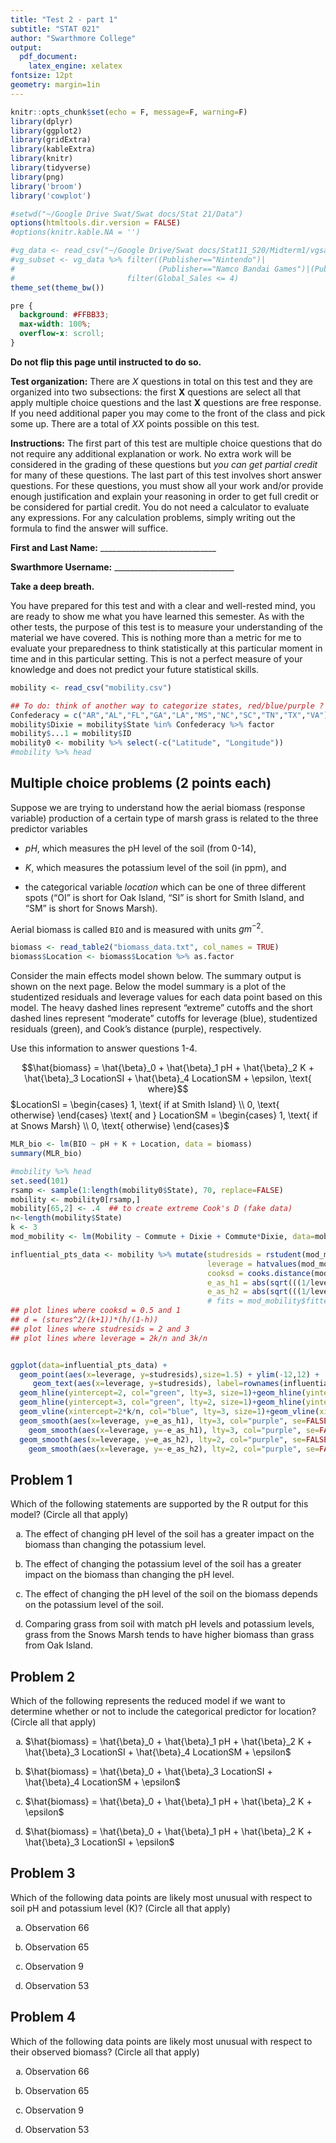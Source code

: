 ```yaml
---
title: "Test 2 - part 1"
subtitle: "STAT 021"
author: "Swarthmore College"
output:  
  pdf_document:
    latex_engine: xelatex
fontsize: 12pt
geometry: margin=1in
---
```


```r
knitr::opts_chunk$set(echo = F, message=F, warning=F)
library(dplyr)
library(ggplot2)
library(gridExtra)
library(kableExtra)
library(knitr)
library(tidyverse)
library(png)
library('broom')
library('cowplot')

#setwd("~/Google Drive Swat/Swat docs/Stat 21/Data")
options(htmltools.dir.version = FALSE)
#options(knitr.kable.NA = '')

#vg_data <- read_csv("~/Google Drive/Swat docs/Stat11_S20/Midterm1/vgsalesGlobale.csv")
#vg_subset <- vg_data %>% filter((Publisher=="Nintendo")|
#                                (Publisher=="Namco Bandai Games")|(Publisher=="Electronic Arts")) %>% 
#                         filter(Global_Sales <= 4)
theme_set(theme_bw())
```

```css
pre {
  background: #FFBB33;
  max-width: 100%;
  overflow-x: scroll;
}
```

\hspace{1in} **Do not flip this page until instructed to do so.** 

\vspace{.2in}

**Test organization:** There are $X$ questions in total on this test and they are organized into two subsections: the first **X** questions are select all that apply multiple choice questions and the last **X** questions are free response. If you need additional paper you may come to the front of the class and pick some up. There are a total of $XX$ points possible on this test. 

**Instructions:** The first part of this test are multiple choice questions that do not require any additional explanation or work. No extra work will be considered in the grading of these questions but *you can get partial credit* for many of these questions.  The last part of this test involves short answer questions. For these questions, you must show all your work and/or provide enough justification and explain your reasoning in order to get full credit or be considered for partial credit. You do not need a calculator to evaluate any expressions. For any calculation problems, simply writing out the formula to find the answer will suffice. 


\vspace{.2in}

**First and Last Name:** _____________________________

\vspace{.2in}

**Swarthmore Username:** ______________________________

\vspace{0.5cm}


**Take a deep breath.** 

You have prepared for this test and with a clear and well-rested mind, you are ready to show me what you have learned this semester. As with the other tests, the purpose of this test is to measure your understanding of the material we have covered. This is nothing more than a metric for me to evaluate your preparedness to think statistically at this particular moment in time and in this particular setting. This is not a perfect measure of your knowledge and does not predict your future statistical skills. 



```r
mobility <- read_csv("mobility.csv")

## To do: think of another way to categorize states, red/blue/purple ? (year is 1980-1982)
Confederacy = c("AR","AL","FL","GA","LA","MS","NC","SC","TN","TX","VA")
mobility$Dixie = mobility$State %in% Confederacy %>% factor
mobility$...1 = mobility$ID
mobility0 <- mobility %>% select(-c("Latitude", "Longitude"))
#mobility %>% head
```

\pagebreak

## Multiple choice problems (2 points each)

Suppose we are trying to understand how the aerial biomass (response variable) production of a certain type of marsh grass is related to the three predictor variables 

- *pH*, which measures the pH level of the soil (from 0-14), 

- *K*, which measures the potassium level of the soil (in ppm), and 

- the categorical variable *location* which can be one of three different spots ("OI" is short for Oak Island, "SI" is short for Smith Island, and "SM" is short for Snows Marsh). 

Aerial biomass is called `BIO` and is measured with units $gm^{-2}$. 


```r
biomass <- read_table2("biomass_data.txt", col_names = TRUE) 
biomass$Location <- biomass$Location %>% as.factor
```

Consider the main effects model shown below. The summary output is shown on the next page. Below the model summary is a plot of the studentized residuals and leverage values for each data point based on this model. The heavy dashed lines represent "extreme" cutoffs and the short dashed lines represent "moderate" cutoffs for leverage (blue), studentized residuals (green), and Cook's distance (purple), respectively. 

Use this information to answer questions 1-4.


$$\hat{biomass} = \hat{\beta}_0 + \hat{\beta}_1 pH + \hat{\beta}_2 K + \hat{\beta}_3 LocationSI + \hat{\beta}_4 LocationSM + \epsilon, \text{ where}$$
$LocationSI = \begin{cases} 1, \text{ if at Smith Island} \\ 0, \text{ otherwise} \end{cases} \text{ and } LocationSM = \begin{cases} 1, \text{ if at Snows Marsh} \\ 0, \text{ otherwise} \end{cases}$

\pagebreak 


```r
MLR_bio <- lm(BIO ~ pH + K + Location, data = biomass)
summary(MLR_bio)
```

```r
#mobility %>% head
set.seed(101)
rsamp <- sample(1:length(mobility0$State), 70, replace=FALSE)
mobility <- mobility0[rsamp,] 
mobility[65,2] <- .4  ## to create extreme Cook's D (fake data)
n<-length(mobility$State)
k <- 3
mod_mobility <- lm(Mobility ~ Commute + Dixie + Commute*Dixie, data=mobility)

influential_pts_data <- mobility %>% mutate(studresids = rstudent(mod_mobility),
                                            leverage = hatvalues(mod_mobility),
                                            cooksd = cooks.distance(mod_mobility),
                                            e_as_h1 = abs(sqrt(((1/leverage)-1)*(0.5*(k+1)))),
                                            e_as_h2 = abs(sqrt(((1/leverage)-1)*(1*(k+1)))))
                                            # fits = mod_mobility$fitted.values,
## plot lines where cooksd = 0.5 and 1 
## d = (stures^2/(k+1))*(h/(1-h))
## plot lines where studresids = 2 and 3 
## plot lines where leverage = 2k/n and 3k/n 


ggplot(data=influential_pts_data) + 
  geom_point(aes(x=leverage, y=studresids),size=1.5) + ylim(-12,12) +
     geom_text(aes(x=leverage, y=studresids), label=rownames(influential_pts_data), nudge_y = -.7) +
  geom_hline(yintercept=2, col="green", lty=3, size=1)+geom_hline(yintercept=-2, col="green", lty=3, size=1) +
  geom_hline(yintercept=3, col="green", lty=2, size=1)+geom_hline(yintercept=-3, col="green", lty=2, size=1) +
  geom_vline(xintercept=2*k/n, col="blue", lty=3, size=1)+geom_vline(xintercept=3*k/n, col="blue", lty=2, size=1) +
  geom_smooth(aes(x=leverage, y=e_as_h1), lty=3, col="purple", se=FALSE)+
    geom_smooth(aes(x=leverage, y=-e_as_h1), lty=3, col="purple", se=FALSE) + 
  geom_smooth(aes(x=leverage, y=e_as_h2), lty=2, col="purple", se=FALSE)+
    geom_smooth(aes(x=leverage, y=-e_as_h2), lty=2, col="purple", se=FALSE) 
```


\pagebreak 


## Problem 1

Which of the following statements are supported by the R output for this model? (Circle all that apply)

(a) The effect of changing pH level of the soil has a greater impact on the biomass than changing the potassium level. 

(b) The effect of changing the potassium level of the soil has a greater impact on the biomass than changing the pH level. 

(c) The effect of changing the pH level of the soil on the biomass depends on the potassium level of the soil. 

(d) Comparing grass from soil with match pH levels and potassium levels, grass from the Snows Marsh tends to have higher biomass than grass from Oak Island. 



## Problem 2

Which of the following represents the reduced model if we want to determine whether or not to include the categorical predictor for location? (Circle all that apply)

(a) $\hat{biomass} = \hat{\beta}_0 + \hat{\beta}_1 pH + \hat{\beta}_2 K + \hat{\beta}_3 LocationSI + \hat{\beta}_4 LocationSM + \epsilon$

(b) $\hat{biomass} = \hat{\beta}_0 + \hat{\beta}_3 LocationSI + \hat{\beta}_4 LocationSM + \epsilon$

(c) $\hat{biomass} = \hat{\beta}_0 + \hat{\beta}_1 pH + \hat{\beta}_2 K + \epsilon$

(d) $\hat{biomass} = \hat{\beta}_0 + \hat{\beta}_1 pH + \hat{\beta}_2 K + \hat{\beta}_3 LocationSI + \epsilon$


## Problem 3 

Which of the following data points are likely most unusual with respect to soil pH and potassium level (K)? (Circle all that apply)

(a) Observation 66

(b) Observation 65 

(c) Observation 9

(d) Observation 53




## Problem 4 

Which of the following data points are likely most unusual with respect to their observed biomass? (Circle all that apply)

(a) Observation 66

(b) Observation 65 

(c) Observation 9

(d) Observation 53



